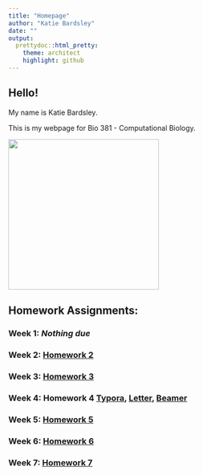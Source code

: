 ```yaml
---
title: "Homepage"
author: "Katie Bardsley"
date: ""
output:
  prettydoc::html_pretty:
    theme: architect
    highlight: github
---
```


## Hello!

My name is Katie Bardsley.

This is my webpage for Bio 381 - Computational Biology.

<img src="DSC_0982.jpg" width = "300" height ="300" />

## Homework Assignments:

### Week 1: *Nothing due*

### Week 2: [Homework 2](Homework/Homework_02.html)

### Week 3: [Homework 3](Homework/Homework_03.html)

### Week 4: Homework 4 [Typora](Homework/Homework_04.html), [Letter](Homework/01_UVM_Letter_TEMPLATE.pdf), [Beamer](Homework_04_Beamer.pdf)

### Week 5: [Homework 5](Homework/Homework_05.html)

### Week 6: [Homework 6](Homework/Homework_06.html)

### Week 7: [Homework 7](Homework/Homework_07.html)